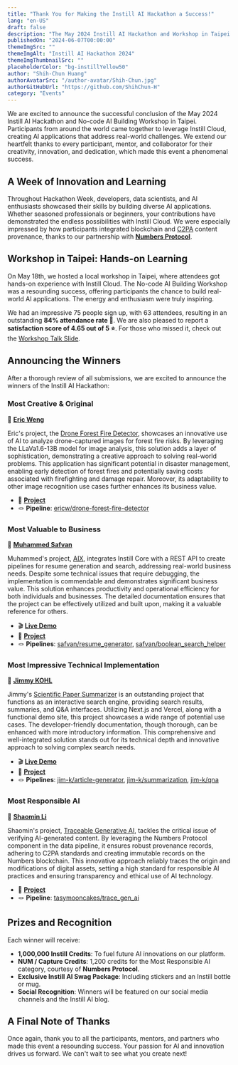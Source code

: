 ```yaml
---
title: "Thank You for Making the Instill AI Hackathon a Success!"
lang: "en-US"
draft: false
description: "The May 2024 Instill AI Hackathon and Workshop in Taipei were a great success, featuring innovative AI projects and high engagement. Winners received Instill Credits, swag, and recognition, highlighting the power of Instill Cloud and fostering a vibrant community."
publishedOn: "2024-06-07T00:00:00"
themeImgSrc: ""
themeImgAlt: "Instill AI Hackathon 2024"
themeImgThumbnailSrc: ""
placeholderColor: "bg-instillYellow50"
author: "Shih-Chun Huang"
authorAvatarSrc: "/author-avatar/Shih-Chun.jpg"
authorGitHubUrl: "https://github.com/ShihChun-H"
category: "Events"
---
```


We are excited to announce the successful conclusion of the May 2024 Instill AI Hackathon and No-code AI Building Workshop in Taipei.
Participants from around the world came together to leverage Instill Cloud, creating AI applications that address real-world challenges. 
We extend our heartfelt thanks to every participant, mentor, and collaborator for their creativity, innovation, and dedication, which made this event a phenomenal success.

## A Week of Innovation and Learning

Throughout Hackathon Week, developers, data scientists, and AI enthusiasts showcased their skills by building diverse AI applications.
Whether seasoned professionals or beginners, your contributions have demonstrated the endless possibilities with Instill Cloud.
We were especially impressed by how participants integrated blockchain and [C2PA](https://c2pa.org/) content provenance, thanks to our partnership with [**Numbers Protocol**](https://www.numbersprotocol.io/).

## Workshop in Taipei: Hands-on Learning

On May 18th, we hosted a local workshop in Taipei, where attendees got hands-on experience with Instill Cloud.
The No-code AI Building Workshop was a resounding success, offering participants the chance to build real-world AI applications.
The energy and enthusiasm were truly inspiring.

We had an impressive 75 people sign up, with 63 attendees, resulting in an outstanding **84% attendance rate 🎉**.
We are also pleased to report a **satisfaction score of 4.65 out of 5 ⭐️**.
For those who missed it, check out the [Workshop Talk Slide](https://docs.google.com/presentation/d/1QasBJ42rLi-XCsAdmhBd87rgWVuULVE2U58xn1nGEHU/edit?usp=sharing).

<ZoomableImg
  src="/blog-assets/hackathon-2024-may-closing/taipei-workshop.jpg"
  alt="No-code AI Building Workshop in Taipei"
/>

## Announcing the Winners

After a thorough review of all submissions, we are excited to announce the winners of the Instill AI Hackathon:

### Most Creative & Original

👑 **[Eric Weng](https://github.com/ericweichun)**

Eric's project, the [Drone Forest Fire Detector](https://github.com/ericweichun/instill-drone-forest-fire-detector), showcases an innovative use of AI to analyze drone-captured images for forest fire risks.
By leveraging the LLaVa1.6-13B model for image analysis, this solution adds a layer of sophistication, demonstrating a creative approach to solving real-world problems.
This application has significant potential in disaster management, enabling early detection of forest fires and potentially saving costs associated with firefighting and damage repair.
Moreover, its adaptability to other image recognition use cases further enhances its business value.

- 🐙 [**Project**](https://github.com/ericweichun/instill-drone-forest-fire-detector)
- 🪢 **Pipeline**: [ericw/drone-forest-fire-detector](https://instill.tech/ericw/pipelines/drone-forest-fire-detector)

### Most Valuable to Business

👑 **[Muhammed Safvan](https://github.com/Safvan-tsy)**

Muhammed's project, [AIX](https://github.com/Safvan-tsy/aix), integrates Instill Core with a REST API to create pipelines for resume generation and search, addressing real-world business needs.
Despite some technical issues that require debugging, the implementation is commendable and demonstrates significant business value.
This solution enhances productivity and operational efficiency for both individuals and businesses.
The detailed documentation ensures that the project can be effectively utilized and built upon, making it a valuable reference for others.

- 🎬 [**Live Demo**](https://aix-web.vercel.app/)
- 🐙 [**Project**](https://github.com/Safvan-tsy/aix)
- 🪢 **Pipelines**: [safvan/resume_generator](https://instill.tech/safvan/pipelines/resume_generator), [safvan/boolean_search_helper](https://instill.tech/safvan/pipelines/boolean_search_helper)

### Most Impressive Technical Implementation

👑 **[Jimmy KOHL](https://github.com/jimmy-kohl-pro)**

Jimmy's [Scientific Paper Summarizer](https://github.com/jimmy-kohl-pro/scientific-paper-summarizer) is an outstanding project that functions as an interactive search engine, providing search results, summaries, and Q&A interfaces.
Utilizing Next.js and Vercel, along with a functional demo site, this project showcases a wide range of potential use cases.
The developer-friendly documentation, though thorough, can be enhanced with more introductory information.
This comprehensive and well-integrated solution stands out for its technical depth and innovative approach to solving complex search needs.

- 🎬 [**Live Demo**](https://scientific-paper-summarizer.apps.uraki.dev/)
- 🐙 [**Project**](https://github.com/jimmy-kohl-pro/scientific-paper-summarizer)
- 🪢 **Pipelines**: [jim-k/article-generator](https://instill.tech/jim-k/pipelines/article-generator), [jim-k/summarization](https://instill.tech/jim-k/pipelines/summarization), [jim-k/qna](https://instill.tech/jim-k/pipelines/qna)

### Most Responsible AI

👑 **[Shaomin Li](https://github.com/tastymooncakes)**

Shaomin's project, [Traceable Generative AI](https://github.com/tastymooncakes/trace-gen-ai), tackles the critical issue of verifying AI-generated content.
By leveraging the Numbers Protocol component in the data pipeline, it ensures robust provenance records, adhering to C2PA standards and creating immutable records on the Numbers blockchain.
This innovative approach reliably traces the origin and modifications of digital assets, setting a high standard for responsible AI practices and ensuring transparency and ethical use of AI technology.

- 🐙 [**Project**](https://github.com/tastymooncakes/trace-gen-ai)
- 🪢 **Pipeline**: [tasymooncakes/trace_gen_ai](https://instill.tech/tasymooncakes/pipelines/trace_gen_ai)

## Prizes and Recognition

Each winner will receive:

- **1,000,000 Instill Credits**: To fuel future AI innovations on our platform.
- **NUM / Capture Credits**: 1,200 credits for the Most Responsible AI category, courtesy of **Numbers Protocol**.
- **Exclusive Instill AI Swag Package**: Including stickers and an Instill bottle or mug.
- **Social Recognition**: Winners will be featured on our social media channels and the Instill AI blog.

## A Final Note of Thanks

Once again, thank you to all the participants, mentors, and partners who made this event a resounding success.
Your passion for AI and innovation drives us forward. We can't wait to see what you create next!

<CtaButton
  text="Join Our Discord Community"
  link="https://discord.gg/sevxWsqpGh"
/>